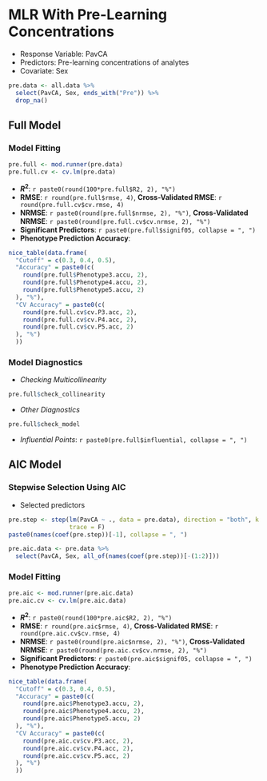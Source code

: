 # MLR With Pre-Learning Concentrations {.panelset}

* Response Variable: PavCA
* Predictors: Pre-learning concentrations of analytes
* Covariate: Sex

```r
pre.data <- all.data %>%
  select(PavCA, Sex, ends_with("Pre")) %>%
  drop_na()
```


## Full Model

### Model Fitting
```r
pre.full <- mod.runner(pre.data)
pre.full.cv <- cv.lm(pre.data)
```

* **$R^2$**: `r paste0(round(100*pre.full$R2, 2), "%")`
* **RMSE**: `r round(pre.full$rmse, 4)`, **Cross-Validated RMSE**: `r round(pre.full.cv$cv.rmse, 4)`
* **NRMSE**: `r paste0(round(pre.full$nrmse, 2), "%")`, **Cross-Validated NRMSE**: `r paste0(round(pre.full.cv$cv.nrmse, 2), "%")`
* **Significant Predictors**: `r paste0(pre.full$signif05, collapse = ", ")`
* **Phenotype Prediction Accuracy**: 
```r
nice_table(data.frame(
  "Cutoff" = c(0.3, 0.4, 0.5),
  "Accuracy" = paste0(c(
    round(pre.full$Phenotype3.accu, 2),
    round(pre.full$Phenotype4.accu, 2),
    round(pre.full$Phenotype5.accu, 2)
  ), "%"),
  "CV Accuracy" = paste0(c(
    round(pre.full.cv$cv.P3.acc, 2),
    round(pre.full.cv$cv.P4.acc, 2),
    round(pre.full.cv$cv.P5.acc, 2)
  ), "%")
  ))
```

### Model Diagnostics
* *Checking Multicollinearity*
```r
pre.full$check_collinearity

```

* *Other Diagnostics*
```r
pre.full$check_model
```
* *Influential Points*: `r paste0(pre.full$influential, collapse = ", ")`

## AIC Model
### Stepwise Selection Using AIC
* Selected predictors
```r
pre.step <- step(lm(PavCA ~ ., data = pre.data), direction = "both", k = 2,
                 trace = F)
paste0(names(coef(pre.step))[-1], collapse = ", ")

pre.aic.data <- pre.data %>%
  select(PavCA, Sex, all_of(names(coef(pre.step))[-(1:2)]))
```

### Model Fitting
```r
pre.aic <- mod.runner(pre.aic.data)
pre.aic.cv <- cv.lm(pre.aic.data)
```

* **$R^2$**: `r paste0(round(100*pre.aic$R2, 2), "%")`
* **RMSE**: `r round(pre.aic$rmse, 4)`, **Cross-Validated RMSE**: `r round(pre.aic.cv$cv.rmse, 4)`
* **NRMSE**: `r paste0(round(pre.aic$nrmse, 2), "%")`, **Cross-Validated NRMSE**: `r paste0(round(pre.aic.cv$cv.nrmse, 2), "%")`
* **Significant Predictors**: `r paste0(pre.aic$signif05, collapse = ", ")`
* **Phenotype Prediction Accuracy**: 
```r
nice_table(data.frame(
  "Cutoff" = c(0.3, 0.4, 0.5),
  "Accuracy" = paste0(c(
    round(pre.aic$Phenotype3.accu, 2),
    round(pre.aic$Phenotype4.accu, 2),
    round(pre.aic$Phenotype5.accu, 2)
  ), "%"),
  "CV Accuracy" = paste0(c(
    round(pre.aic.cv$cv.P3.acc, 2),
    round(pre.aic.cv$cv.P4.acc, 2),
    round(pre.aic.cv$cv.P5.acc, 2)
  ), "%")
  ))
```














